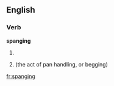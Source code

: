 ==English==

===Verb===
'''spanging'''

# {{present participle of|spang}}
# {{present participle of|spange}} (the act of pan handling, or begging)

[[fr:spanging]]